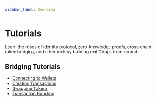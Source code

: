 ```yaml
---
sidebar_label: Overview
---
```


# Tutorials

Learn the ropes of identity protocol, zero-knowledge proofs, cross-chain token bridging, and other tech by building real DApps from scratch.

## Bridging Tutorials

- [Connecting to Wallets](/tutorials/connecting-to-wallets)
- [Creating Transactions](/tutorials/creating-transactions)
- [Swapping Tokens](/tutorials/swapping-tokens)
- [Transaction Bundling](/tutorials/bundling)
